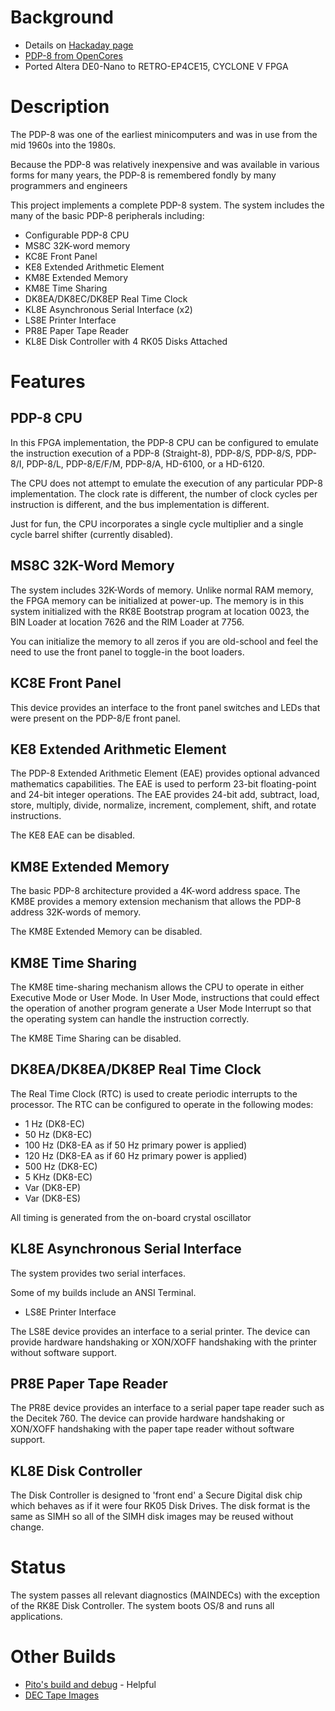 = Background =

* Details on [https://hackaday.io/project/180081-opencores-pdp-8-on-fpga Hackaday page]
* [https://opencores.org/projects/pdp8 PDP-8 from OpenCores]
* Ported Altera DE0-Nano to RETRO-EP4CE15, CYCLONE V FPGA

= Description =

The PDP-8 was one of the earliest minicomputers and was in use from the mid 1960s into the 1980s.

Because the PDP-8 was relatively inexpensive and was available in various forms for many years, the PDP-8 is remembered fondly by many programmers and engineers

This project implements a complete PDP-8 system. The system includes the many of the basic PDP-8 peripherals including:

* Configurable PDP-8 CPU
* MS8C 32K-word memory
* KC8E Front Panel
* KE8 Extended Arithmetic Element
* KM8E Extended Memory
* KM8E Time Sharing
* DK8EA/DK8EC/DK8EP Real Time Clock
* KL8E Asynchronous Serial Interface (x2)
* LS8E Printer Interface
* PR8E Paper Tape Reader
* KL8E Disk Controller with 4 RK05 Disks Attached

= Features =

== PDP-8 CPU ==

In this FPGA implementation, the PDP-8 CPU can be configured to emulate the instruction execution of a PDP-8 (Straight-8), PDP-8/S, PDP-8/S, PDP-8/I, PDP-8/L, PDP-8/E/F/M, PDP-8/A, HD-6100, or a HD-6120.

The CPU does not attempt to emulate the execution of any particular PDP-8 implementation. The clock rate is different, the number of clock cycles per instruction is different, and the bus implementation is different.

Just for fun, the CPU incorporates a single cycle multiplier and a single cycle barrel shifter (currently disabled).

== MS8C 32K-Word Memory ==

The system includes 32K-Words of memory. Unlike normal RAM memory, the FPGA memory can be initialized at power-up. The memory is in this system initialized with the RK8E Bootstrap program at location 0023, the BIN Loader at location 7626 and the RIM Loader at 7756.

You can initialize the memory to all zeros if you are old-school and feel the need to use the front panel to toggle-in the boot loaders.

== KC8E Front Panel ==

This device provides an interface to the front panel switches and LEDs that were present on the PDP-8/E front panel.

== KE8 Extended Arithmetic Element ==

The PDP-8 Extended Arithmetic Element (EAE) provides optional advanced mathematics capabilities. The EAE is used to perform 23-bit floating-point and 24-bit integer operations. The EAE provides 24-bit add, subtract, load, store, multiply, divide, normalize, increment, complement, shift, and rotate instructions.

The KE8 EAE can be disabled.

== KM8E Extended Memory ==

The basic PDP-8 architecture provided a 4K-word address space. The KM8E provides a memory extension mechanism that allows the PDP-8 address 32K-words of memory.

The KM8E Extended Memory can be disabled.

== KM8E Time Sharing ==

The KM8E time-sharing mechanism allows the CPU to operate in either Executive Mode or User Mode. In User Mode, instructions that could effect the operation of another program generate a User Mode Interrupt so that the operating system can handle the instruction correctly.

The KM8E Time Sharing can be disabled.

== DK8EA/DK8EA/DK8EP Real Time Clock ==

The Real Time Clock (RTC) is used to create periodic interrupts to the processor. The RTC can be configured to operate in the following modes:

* 1 Hz (DK8-EC)
* 50 Hz (DK8-EC)
* 100 Hz (DK8-EA as if 50 Hz primary power is applied)
* 120 Hz (DK8-EA as if 60 Hz primary power is applied)
* 500 Hz (DK8-EC)
* 5 KHz (DK8-EC)
* Var (DK8-EP)
* Var (DK8-ES)

All timing is generated from the on-board crystal oscillator

== KL8E Asynchronous Serial Interface ==

The system provides two serial interfaces.

Some of my builds include an ANSI Terminal.

* LS8E Printer Interface

The LS8E device provides an interface to a serial printer. The device can provide hardware handshaking or XON/XOFF handshaking with the printer without software support.

== PR8E Paper Tape Reader ==

The PR8E device provides an interface to a serial paper tape reader such as the Decitek 760. The device can provide hardware handshaking or XON/XOFF handshaking with the paper tape reader without software support.

== KL8E Disk Controller ==

The Disk Controller is designed to 'front end' a Secure Digital disk chip which behaves as if it were four RK05 Disk Drives. The disk format is the same as SIMH so all of the SIMH disk images may be reused without change.

= Status =

The system passes all relevant diagnostics (MAINDECs) with the exception of the RK8E Disk Controller. The system boots OS/8 and runs all applications.

= Other Builds =

* [http://retrobsd.org/viewtopic.php?t=37810 Pito's build and debug] - Helpful
* [http://dustyoldcomputers.com/pdp-common/reference/papertapes/dec-08.html DEC Tape Images]
